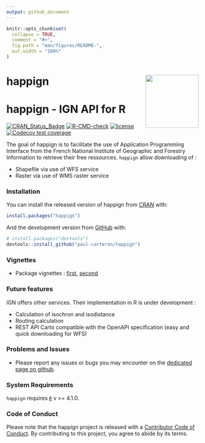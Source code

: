 ```yaml
---
output: github_document
---
```


<!-- README.md is generated from README.Rmd. Please edit that file -->

```r
knitr::opts_chunk$set(
  collapse = TRUE,
  comment = "#>",
  fig.path = "man/figures/README-",
  out.width = "100%"
)
```

# happign <a href="https://paul-carteron.github.io/happign/"><img src="man/figures/logo.png" align="right" height="139" /></a>

# happign - IGN API for R

<!-- badges: start -->
[![CRAN_Status_Badge](https://www.r-pkg.org/badges/version/happign)](https://cran.r-project.org/package=happign)
[![R-CMD-check](https://github.com/paul-carteron/happign/workflows/R-CMD-check/badge.svg)](https://github.com/paul-carteron/happign/actions)
[![license](https://img.shields.io/badge/license-GPL--3-blue.svg)](https://www.gnu.org/licenses/gpl-3.0.en.html)
[![Codecov test coverage](https://codecov.io/gh/paul-carteron/happign/branch/main/graph/badge.svg)](https://app.codecov.io/gh/paul-carteron/happign?branch=main)
<!-- badges: end -->

The goal of happign is to facilitate the use of Application Programming Interface from the French National Institute of Geographic and Forestry Information to retrieve their free ressources. `happign` allow downloading of :

* Shapefile via use of WFS service
* Raster via use of WMS raster service

### Installation

You can install the released version of happign from [CRAN](https://CRAN.R-project.org) with:

``` r
install.packages("happign")
```

And the development version from [GitHub](https://github.com/) with:

``` r
# install.packages("devtools")
devtools::install_github("paul-carteron/happign")
```

### Vignettes

* Package vignettes : [first](https://paul-carteron.github.io/happign/articles/Getting_started.html), [second](https://paul-carteron.github.io/happign/articles/Non_functional_APIs.html)


### Future features

IGN offers other services. Their implementation in R is under development :

* Calculation of isochron and isodistance
* Routing calculation
* REST API Carto compatible with the OpenAPI specification (easy and quick downloading for WFS)


### Problems and Issues

* Please report any issues or bugs you may encounter on the [dedicated page on github](https://github.com/paul-carteron/happign/issues).

### System Requirements
`happign` requires [`R`](https://cran.r-project.org) v >= 4.1.0.

### Code of Conduct

Please note that the happign project is released with a [Contributor Code of Conduct](https://paul-carteron.github.io/happign/CODE_OF_CONDUCT.html). By contributing to this project, you agree to abide by its terms.

